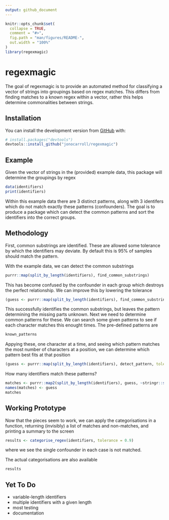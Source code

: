 ```yaml
---
output: github_document
---
```


<!-- README.md is generated from README.Rmd. Please edit that file -->

```r
knitr::opts_chunk$set(
  collapse = TRUE,
  comment = "#>",
  fig.path = "man/figures/README-",
  out.width = "100%"
)
library(regexmagic)
```

# regexmagic

The goal of regexmagic is to provide an automated method for classifying a vector
of strings into groupings based on regex matches. This differs from finding matches to 
a known regex within a vector, rather this helps determine commonalities between 
strings.

## Installation

You can install the development version from [GitHub](https://github.com/) with:

```r
# install.packages("devtools")
devtools::install_github("jonocarroll/regexmagic")
```

## Example

Given the vector of strings in the (provided) example data, this package 
will determine the groupings by regex

```r
data(identifiers)
print(identifiers)
```

Within this example data there are 3 distinct patterns, along with 3 identifers which
do not match exactly these patterns (confounders). The goal is to produce a package
which can detect the common patterns and sort the identifiers into the correct
groups.

## Methodology

First, common substrings are identified. These are allowed some tolerance 
by which the identifiers may deviate. By default this is 95% of samples should 
match the pattern.

With the example data, we can detect the common substrings

```r
purrr::map(split_by_length(identifiers), find_common_substrings)
```

This has become confused by the confounder in each group which destroys the 
perfect relationship. We can improve this by lowering the tolerance

```r
(guess <- purrr::map(split_by_length(identifiers), find_common_substrings, tolerance = 0.9))
```

This successfully identifies the common substrings, but leaves the pattern determining 
the missing parts unknown. Next we need to determine common patterns for these. We can 
search some given patterns to see if each character matches this enought times. The 
pre-defined patterns are

```r
known_patterns
```

Appying these, one character at a time, and seeing which pattern matches the most number 
of characters at a position, we can determine which pattern best fits at that position

```r
(guess <- purrr::map(split_by_length(identifiers), detect_pattern, tolerance = 0.9))
```

How many identifiers match these patterns?

```r
matches <- purrr::map2(split_by_length(identifiers), guess, ~stringr::str_match(.x, .y))
names(matches) <- guess
matches
```

## Working Prototype

Now that the pieces seem to work, we can apply the categorisations in a function, 
returning (invisibly) a list of matches and non-matches, and printing a summary 
to the screen

```r
results <- categorise_regex(identifiers, tolerance = 0.9)
```

where we see the single confounder in each case is not matched.

The actual categorisations are also available

```r
results
```


## Yet To Do

- variable-length identifiers
- multiple identifiers with a given length
- most testing
- documentation
